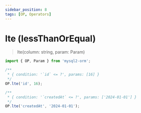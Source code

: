 ```yaml
---
sidebar_position: 8
tags: [OP, Operators]
---
```


# lte (lessThanOrEqual)

> lte(column: string, param: Param)

```ts
import { OP, Param } from 'mysql2-orm';

/**
 * { condition: '`id` <= ?', params: [16] }
 */
OP.lte('id', 16);

/**
 * { condition: '`createdAt` <= ?', params: ['2024-01-01'] }
 */
OP.lte('createdAt', '2024-01-01');
```
